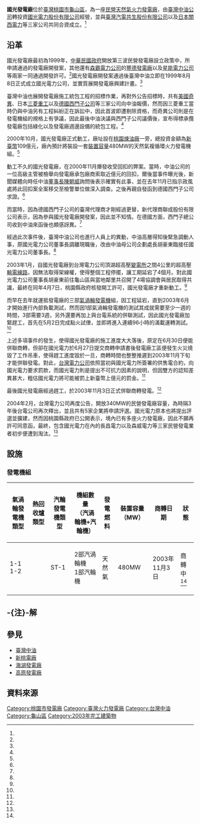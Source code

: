 {{Infobox power station
| name                   = 國光發電廠
| name_official          = 國光發電廠
| image                  = 國光發電廠.png
| image_size             = 300px
| image_caption          = 國光發電廠大門
| image_alt              = 
| location_map           = Taiwan
| location_map_size      = 
| location_map_caption   = 
| location_map_alt       = 
| lat_d = 25
| lat_m = 02
| lat_s = 33.2
| lat_NS = N
| long_d = 121
| long_m = 20
| long_s = 32.7
| long_EW = E
| coordinates_type       = type:landmark
| coordinates_display    = inline,title
| country                = {{ROC-TWN}}
| location               = [[桃園市|桃園市]][[龜山區|龜山區]]北油一區11號<ref name="工研院"/>
| status                 = 商轉中
| construction_began     = 2000年10月
| commissioned           = 2003年11月3日
| decommissioned         = 
| cost                   = 新臺幣109億<ref name="經濟部能源局"/>
| owner                  = [[臺灣中油公司|臺灣中油公司]]
| operator               = [[國光電力公司|國光電力公司]]
| th_fuel_primary        = [[液化天然氣|液化天然氣]]
| th_fuel_secondary      = 
| th_fuel_tertiary       = 
| th_technology          = 燃氣複循環發電
| th_feed_mine           = 
| th_cogeneration        = 
| th_combined_cycle      = 2部汽渦輪機+1部汽輪機
| th_cooling_source      = 氣冷式
| ps_annual_generation   = 
| ps_units_operational   = 1部
| ps_units_manu_model    = [[德國|德國]][[西門子公司|西門子公司]]製
| ps_units_uc            = 
| ps_units_planned       = 1部
| ps_units_cancelled     = 
| ps_units_decommissioned= 
| ps_thermal_capacity    = 
| ps_electrical_capacity = 480MW<ref name="經濟部能源局"/>
| website                = [https://web.archive.org/web/20161211051619/http://www.cogen.com.tw/Default.aspx 台汽電 - 國光電力公司]
| extra                  = 
}}
'''國光發電廠'''位於[[臺灣|臺灣]][[桃園市|桃園市]][[龜山區|龜山區]]，為一座[[獨立發電廠|民營]][[天然氣|天然氣]][[火力發電廠|火力發電廠]]，由[[臺灣中油公司|臺灣中油公司]]轉投資[[國光電力股份有限公司|國光電力股份有限公司]]經營，並與[[臺灣汽電共生股份有限公司|臺灣汽電共生股份有限公司]]以及[[日本|日本]][[關西電力|關西電力]]等三家公司共同合資成立。<ref name="台汽電"/>

== 沿革 ==
國光發電廠最初為1999年，[[中華民國政府|中華民國政府]]開放第三波民營發電廠設立政策中，所申請通過的發電廠開發案，其他還有[[森霸電力公司|森霸電力公司]]的[[豐德發電廠|豐德發電廠]]以及[[星能電力公司|星能電力公司]]等兩家一同通過開發許可。<ref name="新新聞"/>國光發電廠開發案通過後臺灣中油立即在1999年8月8日正式成立國光電力公司，並實質展開發電廠興建計畫。<ref name="台汽電"/>

臺灣中油也展開發電廠施工統包工程的招標作業，再對外公告招標時，共有[[美國|美國]][[奇異公司|奇異]]、日本[[三菱重工|三菱重工]]以及[[德國|德國]][[西門子公司|西門子公司]]等三家公司向中油報價，然而因三菱重工當時仍與中油另有工程糾紛正在訴訟中，因此首波即遭剔除資格，而奇異公司則是在發電機組的規格上有爭議，因此最後中油決議與西門子公司議價後，宣布得標承攬發電廠包括綠化以及發電廠週邊設備的統包工程。<ref name="自由電子新聞網"/>

2000年10月，國光發電廠正式動工，廠址設在[[桃園煉油廠|桃園煉油廠]]一旁，總投資金額為[[新臺幣|新臺幣]]109億元，廠內預計將裝設一套[[額定容量|裝置容量]]480MW的天然氣複循環火力發電機組。<ref name="台汽電"/>

動工不久的國光發電廠，在2000年11月爆發收受回扣的弊案。當時，中油公司的一位高級主管被檢舉向發電廠承包廠商索取近億元的回扣，爾後當事件曝光後，新聞媒體向時任中油[[董事長|董事長]][[陳朝威|陳朝威]]詢問後表示確實有此事，並在去年11月已指示政風處將此回扣案全案移交至檢警單位做深入調查。之後再親自發函到德國西門子公司求證。<ref name="自由電子新聞網"/>

而當時，因為德國西門子公司的臺灣代理商才剛經過更替，新代理商聯成股份有限公司表示，因為參與國光發電廠開發案，因此並不知情。在德國方面，西門子總公司收到中油來函後也頗感訝異。<ref name="自由電子新聞網"/>

經過此次事件後，臺灣中油公司也進行人員上的異動，中油高層得知後緊急調動人事，原國光電力公司董事長調離現職後，改由中油母公司企劃處長胡豪東臨接任國光電力公司董事長。<ref name="自由電子新聞網"/>

2003年1月，自國光發電廠到台灣電力公司頂湖超高壓[[變電所|變電所]]之間4公里的超高壓[[輸電線路|輸電線路]]，因無法取得架線權，使得整個工程停擺，讓工期延宕了4個月。對此國光電力公司董事長胡豪東前往龜山區與當地鄰里共召開了4場協調會與居民取得共識，最終在同年4月7日，桃園縣政府{{efn|name=注1|桃園縣政府於2014年12月25日改制升格為[[直轄市_(中華民國)|直轄市]]，稱[[桃園市政府|桃園市政府]]。}}核發開工許可，國光發電廠才重新動工。<ref name="蘋果日報1"/>

而早在去年就運抵發電廠的三部[[氣渦輪發電機|氣渦輪發電機]]組，因工程延宕，直到2003年6月才開始進行內部負載測試，然而因1部氣渦輪發電機的測試其成就需要至少一週的時間，3部需要3週，另外還要再加上與台電系統的併聯測試，因此國光發電廠加緊趕工，首先在5月2日完成點火試俥，並即將進入連續96小時的滿載運轉測試。<ref name="蘋果日報1"/>

上述多項事件的發生，使得國光發電廠的施工進度大大落後，原定在6月30日便能併聯商轉，但卻在國光電力於6月27日提交商轉申請書後發電廠工區便發生火災燒毀了工作吊車，使得趕工進度毀於一旦，商轉時間也整整推遲到2003年11月下旬才能併聯發電。對此，[[台灣電力公司|台灣電力公司]]依照當初與國光電力所簽署的供售電合約，向國光電力要求罰款，而國光電力則是提出不可抗力因素的說明，但因雙方的認知差異甚大，粗估國光電力將可能被罰上新臺幣上億元的罰金。<ref name="蘋果日報1"/>

最後國光發電廠經過趕工，於2003年11月3日正式併聯商轉發電。<ref name="台汽電"/>

2004年2月，台灣電力公司再度公告，開放340MW的民營發電廠容量，為時隔3年後台電公司再次釋出，並且共有5家企業將申請評選。國光電力原本也將提出評選並擴建，然而因桃園縣政府{{efn|name=注1}}已公開表示，境內已有多座火力發電廠，因此不願再許可同意函，最終，包含國光電力在內的長昌電力以及森威電力等三家民營發電業者初步便遭到淘汰。<ref name="蘋果日報2"/>

== 設施 ==
=== 發電機組 ===
{| class="wikitable "
|-
! 氣渦輪發電機類型 !!  熱回收爐類型 !! 汽輪發電機類型 !! 機組數量<br>（汽渦輪機+汽輪機） !! 發電燃料 !! 裝置容量（MW）!! 商轉日期 !! 狀態 
|- 
|1-1<br>1-2 ||  || ST-1 || 2部汽渦輪機<br>1部汽輪機 || 天然氣 || 480MW || 2003年11月3日 || 商轉中<ref name="國光電力"/>
|-
|}

== -{注}-解 ==
{{Notelist}}

== 參見 ==
* [[臺灣中油|臺灣中油]]
* [[新桃電廠|新桃電廠]]
* [[海湖發電廠|海湖發電廠]]
* [[高原發電廠|高原發電廠]]

== 資料來源 ==
{{reflist|refs=
<ref name="蘋果日報1">{{Cite web|language=zh-tw|url=http://www.appledaily.com.tw/appledaily/article/finance/20030908/335360/|title=國光電廠延後商轉罰金上億|author=葛珮育|publisher=蘋果日報|date=2003-09-08|accessdate=2017-03-10|archive-date=2013-10-01|archive-url=https://web.archive.org/web/20131001104600/http://www.appledaily.com.tw/appledaily/article/finance/20030908/335360|dead-url=no}}</ref>

<ref name="自由電子新聞網">{{Cite web|language=zh-tw|url=http://old.ltn.com.tw/2001/new/nov/16/today-c2.htm|title=中油國光電廠 傳近億元回扣弊案|author=歐祥義|publisher=自由電子新聞網|date=2001-09-08|accessdate=2017-03-10|archive-date=2019-06-09|archive-url=https://web.archive.org/web/20190609192134/http://old.ltn.com.tw/2001/new/nov/16/today-c2.htm|dead-url=no}}</ref>

<ref name="新新聞">{{Cite web|language=zh-tw|url=http://www.new7.com.tw/NewsView.aspx?t=&i=TXT20130130145439XOR|title=【特別企劃】大解密：當年，為什麼王永慶反核？|author=李彥謀|publisher=新新聞|date=2013-02-12|accessdate=2017-03-10|archive-date=2019-06-11|archive-url=https://web.archive.org/web/20190611100819/https://www.new7.com.tw/NewsView.aspx?t=&i=TXT20130130145439XOR|dead-url=yes}}</ref>

<ref name="台汽電">{{Cite web|language=zh-tw|url=http://www.cogen.com.tw/tw/Default.aspx?TreeMenu=0001&SubDir=%2F%E5%85%AC%E5%8F%B8%E7%B0%A1%E4%BB%8B%2F%E9%9B%86%E5%9C%98%E4%BC%81%E6%A5%AD%2F%E9%9B%86%E5%9C%98%E4%BC%81%E6%A5%AD%E5%90%84%E5%AE%B6%E5%85%AC%E5%8F%B8%E7%B0%A1%E4%BB%8B%2F%E5%9C%8B%E5%85%89%E9%9B%BB%E5%8A%9BR|title=國光電力股份有限公司|author=|publisher=台灣汽電共生股份有限公司|date=|accessdate=2017-03-10}}{{dead link|date=2017年12月 |bot=InternetArchiveBot |fix-attempted=yes }}</ref>

<ref name="經濟部能源局">{{Cite web|language=zh-tw|url=https://www.moeaboe.gov.tw/ecw/populace/content/Content.aspx?menu_id=999|title=民營火力電廠基本資料及現況表|author=|publisher=經濟部能源局|date=|accessdate=2017-03-10|archive-date=2022-01-19|archive-url=https://web.archive.org/web/20220119012349/https://www.moeaboe.gov.tw/ecw/populace/content/Content.aspx?menu_id=999|dead-url=no}}</ref>

<ref name="蘋果日報2">{{Cite web|language=zh-tw|url=http://www.appledaily.com.tw/appledaily/article/finance/20050401/1681329/|title=民營電廠申設再掀爭奪戰|author=陳雅潔|publisher=蘋果日報|date=2005-04-01|accessdate=2017-03-10}}</ref>

<ref name="國光電力">{{Cite web|language=zh-tw|url=http://web3.moeaboe.gov.tw/ECW/main/content/wHandEditorFile.ashx?file_id=29|title=環境管理會計制度建置初步成果報告|author=陳雅潔|publisher=國光電力股份有限公司|date=2006-10-24|accessdate=2017-03-10}}{{Dead link}}</ref>

<ref name="工研院">{{Cite web|language=zh-tw|url=http://www.energypark.org.tw/topgoal/topgoal/upt.asp?maincid=117&p0=159&mId=77&CategoryId=149&sId=55|title=96年節約能源績優 優等獎國光電力股份有限公司|author=|publisher=工業研究院|date=|accessdate=2017-03-12|archive-url=https://web.archive.org/web/20170312195455/http://www.energypark.org.tw/topgoal/topgoal/upt.asp?maincid=117&p0=159&mId=77&CategoryId=149&sId=55|archive-date=2017-03-12|dead-url=yes}}</ref>

}}

{{台灣發電廠}}
[[Category:桃園市發電廠|Category:桃園市發電廠]]
[[Category:臺灣火力發電廠|Category:臺灣火力發電廠]]
[[Category:台灣中油|Category:台灣中油]]
[[Category:龜山區|Category:龜山區]]
[[Category:2003年完工建築物|Category:2003年完工建築物]]